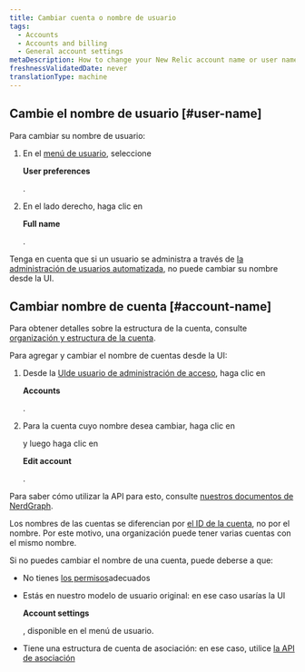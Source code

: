 ```yaml
---
title: Cambiar cuenta o nombre de usuario
tags:
  - Accounts
  - Accounts and billing
  - General account settings
metaDescription: How to change your New Relic account name or user name.
freshnessValidatedDate: never
translationType: machine
---
```


## Cambie el nombre de usuario [#user-name]

Para cambiar su nombre de usuario:

1. En el [menú de usuario](/docs/accounts/accounts-billing/general-account-settings/intro-account-settings), seleccione

   <DNT>**User preferences**</DNT>

   .

2. En el lado derecho, haga clic en

   <DNT>**Full name**</DNT>

   .

Tenga en cuenta que si un usuario se administra a través de [la administración de usuarios automatizada](/docs/accounts/accounts/automated-user-management/automated-user-provisioning-single-sign), no puede cambiar su nombre desde la UI.

## Cambiar nombre de cuenta [#account-name]

Para obtener detalles sobre la estructura de la cuenta, consulte [organización y estructura de la cuenta](/docs/accounts/accounts-billing/account-structure/new-relic-account-structure).

Para agregar y cambiar el nombre de cuentas desde la UI:

1. Desde la [UIde usuario de administración de acceso](https://one.newrelic.com/admin-portal/organizations/organization-detail), haga clic en

   <DNT>**Accounts**</DNT>

   .

2. Para la cuenta cuyo nombre desea cambiar, haga clic en

   <Icon name="fe-more-horizontal"/>

   y luego haga clic en

   <DNT>**Edit account**</DNT>

   .

Para saber cómo utilizar la API para esto, consulte [nuestros documentos de NerdGraph](/docs/apis/nerdgraph/examples/manage-accounts-nerdgraph).

Los nombres de las cuentas se diferencian por [el ID de la cuenta](/docs/accounts/accounts-billing/account-structure/account-id), no por el nombre. Por este motivo, una organización puede tener varias cuentas con el mismo nombre.

Si no puedes cambiar el nombre de una cuenta, puede deberse a que:

* No tienes [los permisos](/docs/accounts/accounts-billing/new-relic-one-user-management/user-management-concepts/#admin-settings)adecuados

* Estás en nuestro modelo de usuario original: en ese caso usarías la UI

  <DNT>**Account settings**</DNT>

  , disponible en el menú de usuario.

* Tiene una estructura de cuenta de asociación: en ese caso, utilice [la API de asociación](/docs/new-relic-partnerships/partnerships/partner-api/partnership-api-account-object)